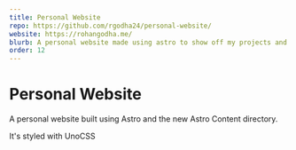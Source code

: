 ```yaml
---
title: Personal Website
repo: https://github.com/rgodha24/personal-website/
website: https://rohangodha.me/
blurb: A personal website made using astro to show off my projects and blog posts.
order: 12
---
```



# Personal Website

A personal website built using <Technology href="https://astro.build">Astro</Technology> and the new Astro Content directory. 

It's styled with <Technology href="https://uno.antfu.me">UnoCSS</Technology>

